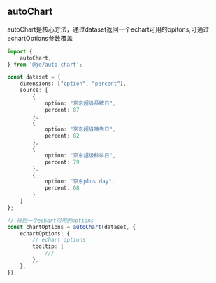 
<Meta title="api/autoChart" />

## autoChart

autoChart是核心方法，通过dataset返回一个echart可用的opitons,可通过echartOptions参数覆盖
```ts
import {
    autoChart,
} from '@jd/auto-chart';

const dataset = {
    dimensions: ["option", "percent"],
    source: [
        {
            option: "京东超级品牌日",
            percent: 87
        },
        {
            option: "京东超级神券日",
            percent: 82
        },
        {
            option: "京东超级秒杀日",
            percent: 79
        },
        {
            option: "京东plus day",
            percent: 68
        }
    ]
};

// 得到一个echart可用的options
const chartOptions = autoChart(dataset, {
    echartOptions: {
        // echart options
        tooltip: {
            ///
        },
    },
});

```
